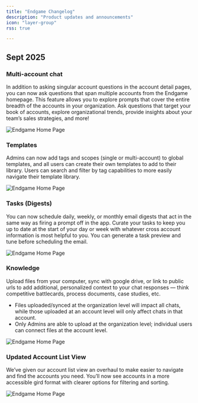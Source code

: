 ```yaml
---
title: "Endgame Changelog"
description: "Product updates and announcements"
icon: "layer-group"
rss: true

---
```


## Sept 2025
  
### Multi-account chat
In addition to asking singular account questions in the account detail pages, you can now ask questions that span multiple accounts from the Endgame homepage. This feature allows you to explore prompts that cover the entire breadth of the accounts in your organization. Ask questions that target your book of accounts, explore organizational trends, provide insights about your team’s sales strategies, and more!  

<Frame>
  <img
    src="./images/home-page-8-27-25.png"
    alt="Endgame Home Page"
    className="rounded-lg"
  />
</Frame>

### Templates
Admins can now add tags and scopes (single or multi-account) to global templates, and all users can create their own templates to add to their library. Users can search and filter by tag capabilities to more easily navigate their template library. 

<Frame>
  <img
    src="./images/template-modal-8-24-25.png"
    alt="Endgame Home Page"
    className="rounded-lg"
  />
</Frame>

### Tasks (Digests)
You can now schedule daily, weekly, or monthly email digests that act in the same way as firing a prompt off in the app. Curate your tasks to keep you up to date at the start of your day or week with whatever cross account information is most helpful to you. You can generate a task preview and tune before scheduling the email.

<Frame>
  <img
    src="./images/tasks-8-27-25.png"
    alt="Endgame Home Page"
    className="rounded-lg"
  />
</Frame>

### Knowledge
Upload files from your computer, sync with google drive, or link to public urls to add additional, personalized context to your chat responses — think competitive battlecards, process documents, case studies, etc. 

- Files uploaded/synced at the organization level will impact all chats, while those uploaded at an account level will only affect chats in that account.
- Only Admins are able to upload at the organization level; individual users can connect files at the  account level.

<Frame>
  <img
    src="./images/knowledge-admin-9-17-25.png"
    alt="Endgame Home Page"
    className="rounded-lg"
  />
</Frame>

### Updated Account List View
We’ve given our account list view an overhaul to make easier to navigate and find the accounts you need. You’ll now see accounts in a more accessible gird format with clearer options for filtering and sorting. 

<Frame>
  <img
    src="./images/account-list-8-28-25.png"
    alt="Endgame Home Page"
    className="rounded-lg"
  />
</Frame>




